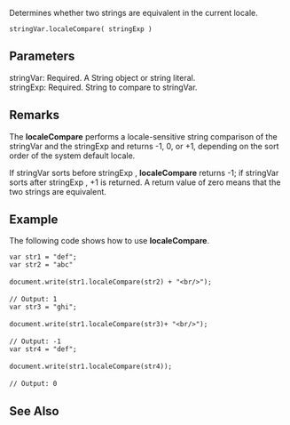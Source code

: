 Determines whether two strings are equivalent in the current locale.

 stringVar.localeCompare( stringExp )

==Parameters==
; stringVar: Required. A String object or string literal.
; stringExp: Required. String to compare to stringVar.

==Remarks==
The '''localeCompare''' performs a locale-sensitive string comparison of the stringVar and the stringExp and returns -1, 0, or +1, depending on the sort order of the system default locale.

If stringVar sorts before stringExp , '''localeCompare''' returns -1; if stringVar sorts after stringExp , +1 is returned. A return value of zero means that the two strings are equivalent.


==Example==
The following code shows how to use '''localeCompare'''.

 var str1 = "def";
 var str2 = "abc"
 
 document.write(str1.localeCompare(str2) + "&lt;br/&gt;");
 
 // Output: 1
 var str3 = "ghi";
 
 document.write(str1.localeCompare(str3)+ "&lt;br/&gt;");
 
 // Output: -1
 var str4 = "def";
 
 document.write(str1.localeCompare(str4));
 
 // Output: 0

==See Also==

              
